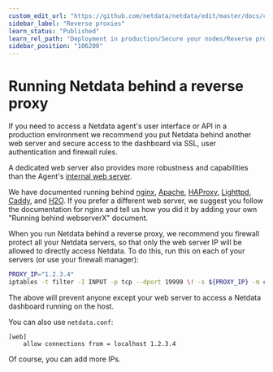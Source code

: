 ```yaml
---
custom_edit_url: "https://github.com/netdata/netdata/edit/master/docs/category-overview-pages/reverse-proxies.md"
sidebar_label: "Reverse proxies"
learn_status: "Published"
learn_rel_path: "Deployment in production/Secure your nodes/Reverse proxies"
sidebar_position: "106200"
---
```

# Running Netdata behind a reverse proxy

If you need to access a Netdata agent's user interface or API in a production environment we recommend you put Netdata behind
another web server and secure access to the dashboard via SSL, user authentication and firewall rules. 

A dedicated web server also provides more robustness and capabilities than the Agent's [internal web server](/docs/improving-netdata---developers/web).

We have documented running behind
[nginx](/docs/deployment-in-production/secure-your-nodes/reverse-proxies/nginx),
[Apache](/docs/deployment-in-production/secure-your-nodes/reverse-proxies/apache),
[HAProxy](/docs/deployment-in-production/secure-your-nodes/reverse-proxies/haproxy),
[Lighttpd](/docs/deployment-in-production/secure-your-nodes/reverse-proxies/lighttpd-v1.4.x),
[Caddy](/docs/deployment-in-production/secure-your-nodes/reverse-proxies/caddy),
and [H2O](/docs/deployment-in-production/secure-your-nodes/reverse-proxies/h2o).
If you prefer a different web server, we suggest you follow the documentation for nginx and tell us how you did it 
 by adding your own "Running behind webserverX" document.

When you run Netdata behind a reverse proxy, we recommend you firewall protect all your Netdata servers, so that only the web server IP will be allowed to directly access Netdata. To do this, run this on each of your servers (or use your firewall manager):

```sh
PROXY_IP="1.2.3.4"
iptables -t filter -I INPUT -p tcp --dport 19999 \! -s ${PROXY_IP} -m conntrack --ctstate NEW -j DROP
```

The above will prevent anyone except your web server to access a Netdata dashboard running on the host.

You can also use `netdata.conf`:

```
[web]
	allow connections from = localhost 1.2.3.4
```

Of course, you can add more IPs.
